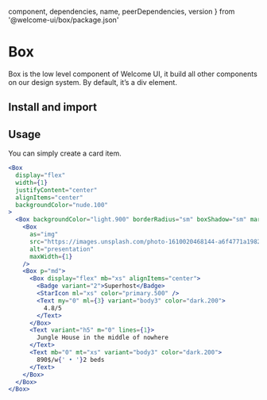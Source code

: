   component,
  dependencies,
  name,
  peerDependencies,
  version
} from '@welcome-ui/box/package.json'

# Box

<tagversion version={version} name={name} component={component} />

Box is the low level component of Welcome UI, it build all other components on our design system. By default, it’s a div element.

## Install and import

<usage component={component} name={name} peerDependencies={peerDependencies} />

## Usage

You can simply create a card item.

```jsx
<Box
  display="flex"
  width={1}
  justifyContent="center"
  alignItems="center"
  backgroundColor="nude.100"
>
  <Box backgroundColor="light.900" borderRadius="sm" boxShadow="sm" margin="xl" maxWidth={360}>
    <Box
      as="img"
      src="https://images.unsplash.com/photo-1610020468144-a6f4771a1982?ixid=MXwxMjA3fDB8MHxwaG90by1wYWdlfHx8fGVufDB8fHw%3D&ixlib=rb-1.2.1&auto=format&fit=crop&w=600&q=80"
      alt="presentation"
      maxWidth={1}
    />
    <Box p="md">
      <Box display="flex" mb="xs" alignItems="center">
        <Badge variant="2">Superhost</Badge>
        <StarIcon ml="xs" color="primary.500" />
        <Text my="0" ml={3} variant="body3" color="dark.200">
          4.8/5
        </Text>
      </Box>
      <Text variant="h5" m="0" lines={1}>
        Jungle House in the middle of nowhere
      </Text>
      <Text mb="0" mt="xs" variant="body3" color="dark.200">
        890$/w{' • '}2 beds
      </Text>
    </Box>
  </Box>
</Box>
```
